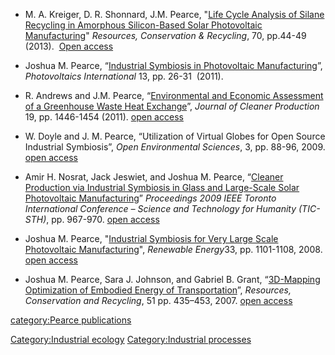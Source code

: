 {{MOST}}
{{Pearce-pubs}}


* M. A. Kreiger, D. R. Shonnard, J.M. Pearce, "[http://dx.doi.org/10.1016/j.resconrec.2012.10.002 Life Cycle Analysis of Silane Recycling in Amorphous Silicon-Based Solar Photovoltaic Manufacturing]" ''Resources, Conservation & Recycling'', 70, pp.44-49 (2013).&nbsp; [http://www.academia.edu/2310926/Life_Cycle_Analysis_of_Silane_Recycling_in_Amorphous_Silicon-Based_Solar_Photovoltaic_Manufacturing Open access]

* Joshua M. Pearce, “[http://www.photovoltaicsinternational.com/technical_papers/industrial_symbiosis_in_photovoltaic_manufacturing Industrial Symbiosis in Photovoltaic Manufacturing]”, ''Photovoltaics International'' 13, pp. 26-31&nbsp; (2011).

* R. Andrews and J.M. Pearce, “[http://dx.doi.org/10.1016/j.jclepro.2011.04.016 Environmental and Economic Assessment of a Greenhouse Waste Heat Exchange]”, ''Journal of Cleaner Production'' 19, pp. 1446-1454 (2011). [https://www.academia.edu/1484967/Environmental_and_Economic_Assessment_of_a_Greenhouse_Waste_Heat_Exchange open access]

* W. Doyle and J. M. Pearce, “Utilization of Virtual Globes for Open Source Industrial Symbiosis”, ''Open Environmental Sciences'', 3, pp. 88-96, 2009. [https://www.academia.edu/1490894/Utilization_of_Virtual_Globes_for_Open_Source_Industrial_Symbiosis open access]

* Amir H. Nosrat, Jack Jeswiet, and Joshua M. Pearce, “[http://dx.doi.org/10.1109/TIC-STH.2009.5444358 Cleaner Production via Industrial Symbiosis in Glass and Large-Scale Solar Photovoltaic Manufacturing]” ''Proceedings 2009 IEEE Toronto International Conference – Science and Technology for Humanity (TIC-STH)'', pp. 967-970. [https://www.academia.edu/1505293/Cleaner_production_via_industrial_symbiosis_in_glass_and_largescale_solar_photovoltaic_manufacturing open access]

* Joshua M. Pearce, "[http://dx.doi.org/10.1016/j.renene.2007.07.002 Industrial Symbiosis for Very Large Scale Photovoltaic Manufacturing]", ''Renewable Energy ''33, pp. 1101-1108, 2008. [https://www.academia.edu/1485066/Industrial_Symbiosis_for_Very_Large_Scale_Photovoltaic_Manufacturing open access]

* Joshua M. Pearce, Sara J. Johnson, and Gabriel B. Grant, “[http://dx.doi.org/10.1016/j.resconrec.2006.10.010 3D-Mapping Optimization of Embodied Energy of Transportation]”, ''Resources, Conservation and Recycling'', 51 pp. 435–453, 2007. [https://www.academia.edu/1484569/3D-mapping_optimization_of_embodied_energy_of_transportation open access]

[[category:Pearce publications]]
[[Category:Industrial ecology]]
[[Category:Industrial processes]]